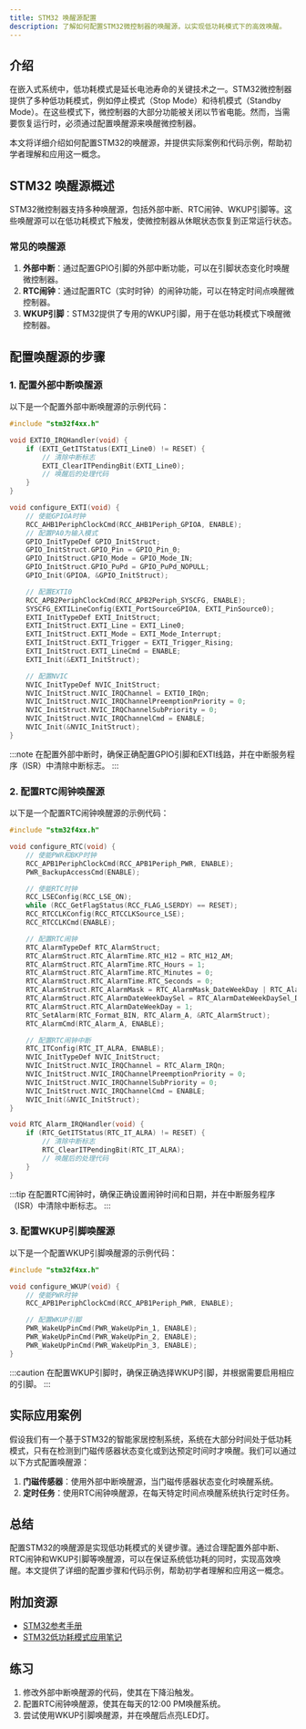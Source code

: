 ```yaml
---
title: STM32 唤醒源配置
description: 了解如何配置STM32微控制器的唤醒源，以实现低功耗模式下的高效唤醒。
---
```


## 介绍

在嵌入式系统中，低功耗模式是延长电池寿命的关键技术之一。STM32微控制器提供了多种低功耗模式，例如停止模式（Stop Mode）和待机模式（Standby Mode）。在这些模式下，微控制器的大部分功能被关闭以节省电能。然而，当需要恢复运行时，必须通过配置唤醒源来唤醒微控制器。

本文将详细介绍如何配置STM32的唤醒源，并提供实际案例和代码示例，帮助初学者理解和应用这一概念。

## STM32 唤醒源概述

STM32微控制器支持多种唤醒源，包括外部中断、RTC闹钟、WKUP引脚等。这些唤醒源可以在低功耗模式下触发，使微控制器从休眠状态恢复到正常运行状态。

### 常见的唤醒源

1. **外部中断**：通过配置GPIO引脚的外部中断功能，可以在引脚状态变化时唤醒微控制器。
2. **RTC闹钟**：通过配置RTC（实时时钟）的闹钟功能，可以在特定时间点唤醒微控制器。
3. **WKUP引脚**：STM32提供了专用的WKUP引脚，用于在低功耗模式下唤醒微控制器。

## 配置唤醒源的步骤

### 1. 配置外部中断唤醒源

以下是一个配置外部中断唤醒源的示例代码：

```c
#include "stm32f4xx.h"

void EXTI0_IRQHandler(void) {
    if (EXTI_GetITStatus(EXTI_Line0) != RESET) {
        // 清除中断标志
        EXTI_ClearITPendingBit(EXTI_Line0);
        // 唤醒后的处理代码
    }
}

void configure_EXTI(void) {
    // 使能GPIOA时钟
    RCC_AHB1PeriphClockCmd(RCC_AHB1Periph_GPIOA, ENABLE);
    // 配置PA0为输入模式
    GPIO_InitTypeDef GPIO_InitStruct;
    GPIO_InitStruct.GPIO_Pin = GPIO_Pin_0;
    GPIO_InitStruct.GPIO_Mode = GPIO_Mode_IN;
    GPIO_InitStruct.GPIO_PuPd = GPIO_PuPd_NOPULL;
    GPIO_Init(GPIOA, &GPIO_InitStruct);

    // 配置EXTI0
    RCC_APB2PeriphClockCmd(RCC_APB2Periph_SYSCFG, ENABLE);
    SYSCFG_EXTILineConfig(EXTI_PortSourceGPIOA, EXTI_PinSource0);
    EXTI_InitTypeDef EXTI_InitStruct;
    EXTI_InitStruct.EXTI_Line = EXTI_Line0;
    EXTI_InitStruct.EXTI_Mode = EXTI_Mode_Interrupt;
    EXTI_InitStruct.EXTI_Trigger = EXTI_Trigger_Rising;
    EXTI_InitStruct.EXTI_LineCmd = ENABLE;
    EXTI_Init(&EXTI_InitStruct);

    // 配置NVIC
    NVIC_InitTypeDef NVIC_InitStruct;
    NVIC_InitStruct.NVIC_IRQChannel = EXTI0_IRQn;
    NVIC_InitStruct.NVIC_IRQChannelPreemptionPriority = 0;
    NVIC_InitStruct.NVIC_IRQChannelSubPriority = 0;
    NVIC_InitStruct.NVIC_IRQChannelCmd = ENABLE;
    NVIC_Init(&NVIC_InitStruct);
}
```

:::note
在配置外部中断时，确保正确配置GPIO引脚和EXTI线路，并在中断服务程序（ISR）中清除中断标志。
:::

### 2. 配置RTC闹钟唤醒源

以下是一个配置RTC闹钟唤醒源的示例代码：

```c
#include "stm32f4xx.h"

void configure_RTC(void) {
    // 使能PWR和BKP时钟
    RCC_APB1PeriphClockCmd(RCC_APB1Periph_PWR, ENABLE);
    PWR_BackupAccessCmd(ENABLE);

    // 使能RTC时钟
    RCC_LSEConfig(RCC_LSE_ON);
    while (RCC_GetFlagStatus(RCC_FLAG_LSERDY) == RESET);
    RCC_RTCCLKConfig(RCC_RTCCLKSource_LSE);
    RCC_RTCCLKCmd(ENABLE);

    // 配置RTC闹钟
    RTC_AlarmTypeDef RTC_AlarmStruct;
    RTC_AlarmStruct.RTC_AlarmTime.RTC_H12 = RTC_H12_AM;
    RTC_AlarmStruct.RTC_AlarmTime.RTC_Hours = 1;
    RTC_AlarmStruct.RTC_AlarmTime.RTC_Minutes = 0;
    RTC_AlarmStruct.RTC_AlarmTime.RTC_Seconds = 0;
    RTC_AlarmStruct.RTC_AlarmMask = RTC_AlarmMask_DateWeekDay | RTC_AlarmMask_Hours | RTC_AlarmMask_Minutes;
    RTC_AlarmStruct.RTC_AlarmDateWeekDaySel = RTC_AlarmDateWeekDaySel_Date;
    RTC_AlarmStruct.RTC_AlarmDateWeekDay = 1;
    RTC_SetAlarm(RTC_Format_BIN, RTC_Alarm_A, &RTC_AlarmStruct);
    RTC_AlarmCmd(RTC_Alarm_A, ENABLE);

    // 配置RTC闹钟中断
    RTC_ITConfig(RTC_IT_ALRA, ENABLE);
    NVIC_InitTypeDef NVIC_InitStruct;
    NVIC_InitStruct.NVIC_IRQChannel = RTC_Alarm_IRQn;
    NVIC_InitStruct.NVIC_IRQChannelPreemptionPriority = 0;
    NVIC_InitStruct.NVIC_IRQChannelSubPriority = 0;
    NVIC_InitStruct.NVIC_IRQChannelCmd = ENABLE;
    NVIC_Init(&NVIC_InitStruct);
}

void RTC_Alarm_IRQHandler(void) {
    if (RTC_GetITStatus(RTC_IT_ALRA) != RESET) {
        // 清除中断标志
        RTC_ClearITPendingBit(RTC_IT_ALRA);
        // 唤醒后的处理代码
    }
}
```

:::tip
在配置RTC闹钟时，确保正确设置闹钟时间和日期，并在中断服务程序（ISR）中清除中断标志。
:::

### 3. 配置WKUP引脚唤醒源

以下是一个配置WKUP引脚唤醒源的示例代码：

```c
#include "stm32f4xx.h"

void configure_WKUP(void) {
    // 使能PWR时钟
    RCC_APB1PeriphClockCmd(RCC_APB1Periph_PWR, ENABLE);

    // 配置WKUP引脚
    PWR_WakeUpPinCmd(PWR_WakeUpPin_1, ENABLE);
    PWR_WakeUpPinCmd(PWR_WakeUpPin_2, ENABLE);
    PWR_WakeUpPinCmd(PWR_WakeUpPin_3, ENABLE);
}
```

:::caution
在配置WKUP引脚时，确保正确选择WKUP引脚，并根据需要启用相应的引脚。
:::

## 实际应用案例

假设我们有一个基于STM32的智能家居控制系统，系统在大部分时间处于低功耗模式，只有在检测到门磁传感器状态变化或到达预定时间时才唤醒。我们可以通过以下方式配置唤醒源：

1. **门磁传感器**：使用外部中断唤醒源，当门磁传感器状态变化时唤醒系统。
2. **定时任务**：使用RTC闹钟唤醒源，在每天特定时间点唤醒系统执行定时任务。

## 总结

配置STM32的唤醒源是实现低功耗模式的关键步骤。通过合理配置外部中断、RTC闹钟和WKUP引脚等唤醒源，可以在保证系统低功耗的同时，实现高效唤醒。本文提供了详细的配置步骤和代码示例，帮助初学者理解和应用这一概念。

## 附加资源

- [STM32参考手册](https://www.st.com/resource/en/reference_manual/dm00031020-stm32f405-415-stm32f407-417-stm32f427-437-and-stm32f429-439-advanced-arm-based-32-bit-mcus-stmicroelectronics.pdf)
- [STM32低功耗模式应用笔记](https://www.st.com/resource/en/application_note/dm00031020-stm32f4-series-low-power-modes-stmicroelectronics.pdf)

## 练习

1. 修改外部中断唤醒源的代码，使其在下降沿触发。
2. 配置RTC闹钟唤醒源，使其在每天的12:00 PM唤醒系统。
3. 尝试使用WKUP引脚唤醒源，并在唤醒后点亮LED灯。
